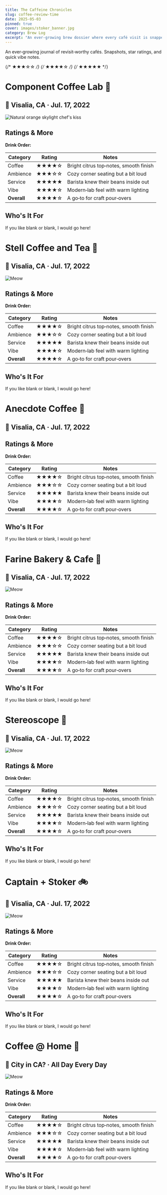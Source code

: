 ```yaml
---
title: The Caffeine Chronicles
slug: coffee-review-time
date: 2025-05-03
pinned: true
cover: images/stoker_banner.jpg
category: Brew Log
excerpt: "An ever‑growing brew dossier where every café visit is snapped, scored, and stored. Tracking my caffeine quests one sip at a time."
---
```


An ever‑growing journal of revisit‑worthy cafés. Snapshots, star ratings, and quick vibe notes.

{/* ★★★☆☆ */}
{/* ★★★★☆ */}
{/* ★★★★★ */}

# Component Coffee Lab 🧪
## 📍 Visalia, CA · Jul. 17, 2022

![Natural orange skylight **chef's kiss**](./images/component.jpg)

## Ratings & More

**Drink Order:**

| Category   | Rating      | Notes                                |
|------------|-------------|--------------------------------------|
| Coffee     | ★★★★☆    | Bright citrus top‑notes, smooth finish |
| Ambience   | ★★★☆☆    | Cozy corner seating but a bit loud   |
| Service    | ★★★★★    | Barista knew their beans inside out  |
| Vibe       | ★★★★☆    | Modern‑lab feel with warm lighting   |
| **Overall**| ★★★★☆    | A go‑to for craft pour‑overs         |

## Who's It For

If you like blank or blank, I would go here!

# Stell Coffee and Tea 🍵
## 📍 Visalia, CA · Jul. 17, 2022

![Meow](./images/stells.jpg)

## Ratings & More

**Drink Order:**

| Category   | Rating      | Notes                                |
|------------|-------------|--------------------------------------|
| Coffee     | ★★★★☆    | Bright citrus top‑notes, smooth finish |
| Ambience   | ★★★☆☆    | Cozy corner seating but a bit loud   |
| Service    | ★★★★★    | Barista knew their beans inside out  |
| Vibe       | ★★★★☆    | Modern‑lab feel with warm lighting   |
| **Overall**| ★★★★☆    | A go‑to for craft pour‑overs         |

## Who's It For

If you like blank or blank, I would go here!

# Anecdote Coffee 🎷
## 📍 Visalia, CA · Jul. 17, 2022


<PostVideo video={figure8} alt="Wow" aspectRatio={0.5625}/>

## Ratings & More

**Drink Order:**

| Category   | Rating      | Notes                                |
|------------|-------------|--------------------------------------|
| Coffee     | ★★★★☆    | Bright citrus top‑notes, smooth finish |
| Ambience   | ★★★☆☆    | Cozy corner seating but a bit loud   |
| Service    | ★★★★★    | Barista knew their beans inside out  |
| Vibe       | ★★★★☆    | Modern‑lab feel with warm lighting   |
| **Overall**| ★★★★☆    | A go‑to for craft pour‑overs         |

## Who's It For

If you like blank or blank, I would go here!

# Farine Bakery & Cafe 🥐
## 📍 Visalia, CA · Jul. 17, 2022

![Meow](./images/farine.jpg)

## Ratings & More

**Drink Order:**

| Category   | Rating      | Notes                                |
|------------|-------------|--------------------------------------|
| Coffee     | ★★★★☆    | Bright citrus top‑notes, smooth finish |
| Ambience   | ★★★☆☆    | Cozy corner seating but a bit loud   |
| Service    | ★★★★★    | Barista knew their beans inside out  |
| Vibe       | ★★★★☆    | Modern‑lab feel with warm lighting   |
| **Overall**| ★★★★☆    | A go‑to for craft pour‑overs         |

## Who's It For

If you like blank or blank, I would go here!

# Stereoscope 🔭
## 📍 Visalia, CA · Jul. 17, 2022

![Meow](./images/stereoscope.jpg)

## Ratings & More

**Drink Order:**

| Category   | Rating      | Notes                                |
|------------|-------------|--------------------------------------|
| Coffee     | ★★★★☆    | Bright citrus top‑notes, smooth finish |
| Ambience   | ★★★☆☆    | Cozy corner seating but a bit loud   |
| Service    | ★★★★★    | Barista knew their beans inside out  |
| Vibe       | ★★★★☆    | Modern‑lab feel with warm lighting   |
| **Overall**| ★★★★☆    | A go‑to for craft pour‑overs         |

## Who's It For

If you like blank or blank, I would go here!

# Captain + Stoker 🚲
## 📍 Visalia, CA · Jul. 17, 2022

![Meow](./images/stoker.jpg)

## Ratings & More

**Drink Order:**

| Category   | Rating      | Notes                                |
|------------|-------------|--------------------------------------|
| Coffee     | ★★★★☆    | Bright citrus top‑notes, smooth finish |
| Ambience   | ★★★☆☆    | Cozy corner seating but a bit loud   |
| Service    | ★★★★★    | Barista knew their beans inside out  |
| Vibe       | ★★★★☆    | Modern‑lab feel with warm lighting   |
| **Overall**| ★★★★☆    | A go‑to for craft pour‑overs         |

## Who's It For

If you like blank or blank, I would go here!

# Coffee @ Home 🏡
## 📍 City in CA? · All Day Every Day

![Meow](./images/home_matcha.jpg)

## Ratings & More

**Drink Order:**

| Category   | Rating      | Notes                                |
|------------|-------------|--------------------------------------|
| Coffee     | ★★★★☆    | Bright citrus top‑notes, smooth finish |
| Ambience   | ★★★☆☆    | Cozy corner seating but a bit loud   |
| Service    | ★★★★★    | Barista knew their beans inside out  |
| Vibe       | ★★★★☆    | Modern‑lab feel with warm lighting   |
| **Overall**| ★★★★☆    | A go‑to for craft pour‑overs         |

## Who's It For

If you like blank or blank, I would go here!
